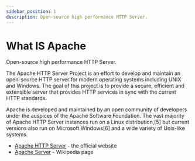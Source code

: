 ```yaml
---
sidebar_position: 1
description: Open-source high performance HTTP Server.
---
```


# What IS Apache

<SubHeading>Open-source high performance HTTP Server.</SubHeading>

The Apache HTTP Server Project is an effort to develop and maintain an open-source HTTP server for modern operating systems including UNIX and Windows. The goal of this project is to provide a secure, efficient and extensible server that provides HTTP services in sync with the current HTTP standards.

Apache is developed and maintained by an open community of developers under the auspices of the Apache Software Foundation. The vast majority of Apache HTTP Server instances run on a Linux distribution,\[5] but current versions also run on Microsoft Windows\[6] and a wide variety of Unix-like systems.&#x20;

- [Apache HTTP Server](https://httpd.apache.org/) - the official website
- [Apache Server](https://en.wikipedia.org/wiki/Apache_HTTP_Server) - Wikipedia page

